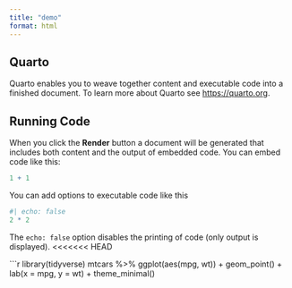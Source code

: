 ```yaml
---
title: "demo"
format: html
---
```


## Quarto

Quarto enables you to weave together content and executable code into a finished document. To learn more about Quarto see <https://quarto.org>.

## Running Code

When you click the **Render** button a document will be generated that includes both content and the output of embedded code. You can embed code like this:

```r
1 + 1
```

You can add options to executable code like this 

```r
#| echo: false
2 * 2
```

The `echo: false` option disables the printing of code (only output is displayed).
<<<<<<< HEAD

```r
library(tidyverse)
mtcars %>% 
    ggplot(aes(mpg, wt)) +
    geom_point() + 
  lab(x = mpg, y = wt) + 
  theme_minimal()